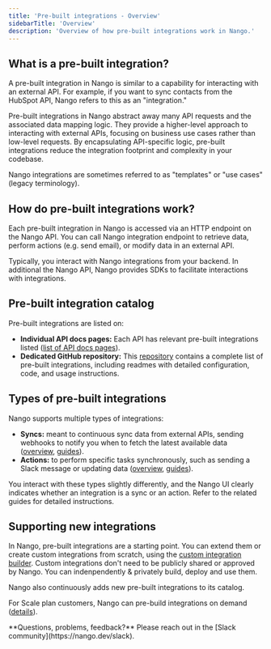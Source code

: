 ```yaml
---
title: 'Pre-built integrations - Overview'
sidebarTitle: 'Overview'
description: 'Overview of how pre-built integrations work in Nango.'
---
```


## What is a pre-built integration?

A pre-built integration in Nango is similar to a capability for interacting with an external API. For example, if you want to sync contacts from the HubSpot API, Nango refers to this as an "integration." 

Pre-built integrations in Nango abstract away many API requests and the associated data mapping logic. They provide a higher-level approach to interacting with external APIs, focusing on business use cases rather than low-level requests. By encapsulating API-specific logic, pre-built integrations reduce the integration footprint and complexity in your codebase.

<Info>
Nango integrations are sometimes referred to as "templates" or "use cases" (legacy terminology).
</Info>

## How do pre-built integrations work?

Each pre-built integration in Nango is accessed via an HTTP endpoint on the Nango API. You can call Nango integration endpoint to retrieve data, perform actions (e.g. send email), or modify data in an external API. 

Typically, you interact with Nango integrations from your backend. In additional the Nango API, Nango provides SDKs to facilitate interactions with integrations. 

## Pre-built integration catalog

Pre-built integrations are listed on:

- **Individual API docs pages:** Each API has relevant pre-built integrations listed ([list of API docs pages](/integrations)).
- **Dedicated GitHub repository:** This [repository](https://github.com/NangoHQ/integration-templates/tree/main/integrations) contains a complete list of pre-built integrations, including readmes with detailed configuration, code, and usage instructions.

## Types of pre-built integrations

Nango supports multiple types of integrations:

- **Syncs:** meant to continuous sync data from external APIs, sending webhooks to notify you when to fetch the latest available data ([overview](/guides/syncs/overview), [guides](/guides/syncs/use-a-sync)).
- **Actions:** to perform specific tasks synchronously, such as sending a Slack message or updating data ([overview](/guides/actions/overview), [guides](/guides/actions/use-an-action)).

You interact with these types slightly differently, and the Nango UI clearly indicates whether an integration is a sync or an action. Refer to the related guides for detailed instructions.

## Supporting new integrations

In Nango, pre-built integrations are a starting point. You can extend them or create custom integrations from scratch, using the [custom integration builder](/guides/custom-integration-builder/overview). Custom integrations don't need to be publicly shared or approved by Nango. You can indenpendently & privately build, deploy and use them.

Nango also continuously adds new pre-built integrations to its catalog. 

For Scale plan customers, Nango can pre-build integrations on demand ([details](/guides/services)).

<Tip>
    **Questions, problems, feedback?** Please reach out in the [Slack community](https://nango.dev/slack).
</Tip>